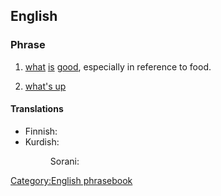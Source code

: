 ==English==

===Phrase===
{{head|en|phrase|head=[[what]][['s]] [[good]]}}

# {{lb|en|colloquial}} [[what]] [[is]] [[good]], especially in reference to food. {{rfex|lang=en}}
# {{lb|en|slang}} [[what's up]]

====Translations====
{{trans-top|''(colloquial)'' what is good, especially in reference to food}}
* Finnish: {{t|fi|[[mikä]] [[on]] [[hyvää]]}}
* Kurdish:
*: Sorani: {{t|ku|چی باشه‌؟|tr=çi bashe?|sc=ku-Arab}}
{{trans-mid}}
{{trans-bottom}}

{{trans-see|what's up}}

[[Category:English phrasebook]]